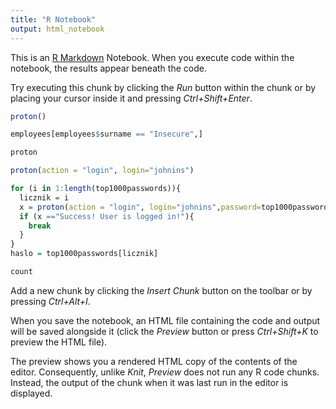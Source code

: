 ---
title: "R Notebook"
output: html_notebook
---

This is an [R Markdown](http://rmarkdown.rstudio.com) Notebook. When you execute code within the notebook, the results appear beneath the code. 

Try executing this chunk by clicking the *Run* button within the chunk or by placing your cursor inside it and pressing *Ctrl+Shift+Enter*. 

```{r}
proton()
```
```{r}
employees[employees$surname == "Insecure",]
```


```{r}
proton
```


```{r}
proton(action = "login", login="johnins")
```


```{r}
for (i in 1:length(top1000passwords)){
  licznik = i
  x = proton(action = "login", login="johnins",password=top1000passwords[i])
  if (x =="Success! User is logged in!"){
    break
  } 
}
haslo = top1000passwords[licznik]
```

```{r}
count
```

Add a new chunk by clicking the *Insert Chunk* button on the toolbar or by pressing *Ctrl+Alt+I*.

When you save the notebook, an HTML file containing the code and output will be saved alongside it (click the *Preview* button or press *Ctrl+Shift+K* to preview the HTML file).

The preview shows you a rendered HTML copy of the contents of the editor. Consequently, unlike *Knit*, *Preview* does not run any R code chunks. Instead, the output of the chunk when it was last run in the editor is displayed.
